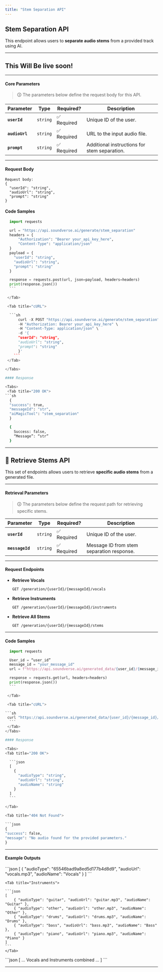 ```yaml
---
title: "Stem Separation API"
---
```


## Stem Separation API

This endpoint allows users to **separate audio stems** from a provided track using AI.

---

## This Will Be live soon!

---

#### **Core Parameters**

> 🛈 The parameters below define the request body for this API.

| Parameter      | Type     | Required?   | Description                                  |
| -------------- | -------- | ----------- | -------------------------------------------- |
| **`userId`**   | `string` | ✅ Required | Unique ID of the user.                       |
| **`audioUrl`** | `string` | ✅ Required | URL to the input audio file.                 |
| **`prompt`**   | `string` | ✅ Required | Additional instructions for stem separation. |

---

#### **Request Body**

<div className="bg-gray-100 dark:bg-gray-800 p-3 rounded-md">
  
```
Request body: 
{
  "userId": "string",
  "audioUrl": "string",
  "prompt": "string"
}
```
</div>

#### Code Samples

<Tabs>
  <Tab title="Python">
  
  ```python
    import requests

    url = "https://api.soundverse.ai/generate/stem_separation"
    headers = {
        "Authorization": "Bearer your_api_key_here",
        "Content-Type": "application/json"
    }
    payload = {
      "userId": "string",
      "audioUrl": "string",
      "prompt": "string"
    }

    response = requests.post(url, json=payload, headers=headers)
    print(response.json())
    ```

   </Tab>

   <Tab title="cURL">
  
    ```sh
        curl -X POST "https://api.soundverse.ai/generate/stem_separation" \
        -H "Authorization: Bearer your_api_key_here" \
        -H "Content-Type: application/json" \
        -d '{
        "userId": "string",
        "audioUrl": "string",
        "prompt": "string"
        }'
      ```
   </Tab>
   
</Tabs>

#### Response

<Tabs>
   <Tab title="200 OK">
  ```sh
    {
    "success": true,
    "messageId": "str",
    "aiMagicTool": "stem_separation"
    }
  ```
   </Tab>

   <Tab title="400 Bad Request">
  
  ```sh  
    {
      Success: false,
      “Message”: “str”
    }
  ```
   </Tab>
</Tabs>

---

## 🎼 Retrieve Stems API

This set of endpoints allows users to retrieve **specific audio stems** from a generated file.

---

#### **Retrieval Parameters**

> 🛈 The parameters below define the request path for retrieving specific stems.

| Parameter       | Type     | Required?   | Description                               |
| --------------- | -------- | ----------- | ----------------------------------------- |
| **`userId`**    | `string` | ✅ Required | Unique ID of the user.                    |
| **`messageId`** | `string` | ✅ Required | Message ID from stem separation response. |

---

#### **Request Endpoints**

- **Retrieve Vocals**
  ```sh
  GET /generation/{userId}/{messageId}/vocals
  ```
- **Retrieve Instruments**
  ```sh
  GET /generation/{userId}/{messageId}/instruments
  ```
- **Retrieve All Stems**
  ```sh
  GET /generation/{userId}/{messageId}/stems
  ```

---

#### Code Samples

<Tabs>
  <Tab title="Python">
  
  ```python
    import requests

    User_id = “user_id”
    message_id = "your_message_id"
    url = f"https://api.soundverse.ai/generated_data/{user_id}/{message_id}/vocals"

    response = requests.get(url, headers=headers)
    print(response.json())
    ```

   </Tab>

   <Tab title="cURL">
  
  ```sh
   curl "https://api.soundverse.ai/generated_data/{user_id}/{message_id}/vocals" 
    ```
   </Tab>
</Tabs>

#### Response

<Tabs>
  <Tab title="200 OK">

    ```json
    [
      {
        "audioType": "string",
        "audioUrl": "string",
        "audioName": "string"
      }
    ]
    ```

  </Tab>

  <Tab title="404 Not Found">

```json
{
  "success": false,
  "message": "No audio found for the provided parameters."
}
```

  </Tab>
</Tabs>

---

#### **Example Outputs**

<Tabs>
  <Tab title="Vocals">
  ```json
    [
        {
            "audioType": "65546bad9a8ed5d177b4d8d9",
            "audioUrl": "vocals.mp3",
            "audioName": "Vocals"
        }
    ]
    ```
    </Tab>

    <Tab title="Instruments">

    ```json
    [
        { "audioType": "guitar", "audioUrl": "guitar.mp3", "audioName": "Guitar" },
        { "audioType": "other", "audioUrl": "other.mp3", "audioName": "Other" },
        { "audioType": "drums", "audioUrl": "drums.mp3", "audioName": "Drums" },
        { "audioType": "bass", "audioUrl": "bass.mp3", "audioName": "Bass" },
        { "audioType": "piano", "audioUrl": "piano.mp3", "audioName": "Piano" }
    ]
    ```
    </Tab>

  <Tab title="All Stems">
    ```json
    [
        ... Vocals and Instruments combined ...
    ]
    ```
  </Tab>
</Tabs>

---
